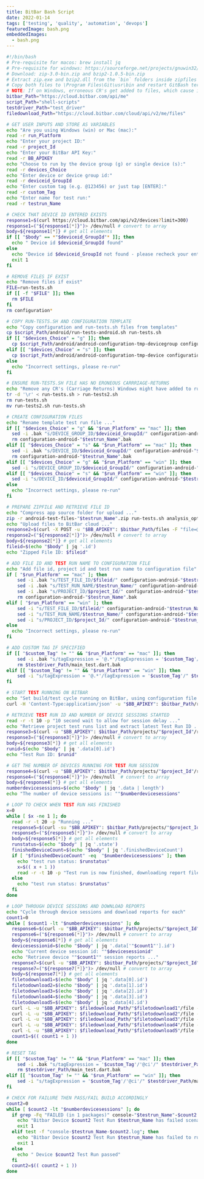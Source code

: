 ```yaml
---
title: BitBar Bash Script
date: 2022-01-14
tags: ['testing', 'quality', 'automation', 'devops']
featuredImage: bash.png
embeddedImages:
  - bash.png
---
```

```bash
#!/bin/bash
# Pre-requisite for macos: brew install jq
# Pre-requisite for windows: https://sourceforge.net/projects/gnuwin32/files/
# Download: zip-3.0-bin.zip and bzip2-1.0.5-bin.zip
# Extract zip.exe and bzip2.dll from the `bin` folders inside zipfiles
# Copy both files to \Program Files\Git\usr\bin and restart GitBash terminal
# NOTE: If on Windows, erroneous CR's get added to files, which cause issues with those files on Mac and Linux platforms. So run the following
bitbar_Path="https://cloud.bitbar.com/api/me"
script_Path="shell-scripts"
testdriver_Path="test_driver"
filedownload_Path="https://cloud.bitbar.com/cloud/api/v2/me/files"

# GET USER INPUTS AND STORE AS VARIABLES
echo "Are you using Windows (win) or Mac (mac):"
read -r run_Platform
echo "Enter your project ID:"
read -r project_Id
echo "Enter your BitBar API Key:"
read -r BB_APIKEY
echo "Choose to run by the device group (g) or single device (s):"
read -r devices_Choice
echo "Enter device or device group id:"
read -r deviceid_GroupId
echo "Enter custom tag (e.g. @123456) or just tap [ENTER]:"
read -r custom_Tag
echo "Enter name for test run:"
read -r testrun_Name

# CHECK THAT DEVICE ID ENTERED EXISTS
response1=$(curl https://cloud.bitbar.com/api/v2/devices?limit=300)
response1=("${response1[*]}")> /dev/null # convert to array
body=${response1[*]} # get all elements
if [[ "$body" == *"$deviceid_GroupId"* ]]; then
  echo " Device id $deviceid_GroupId found"
else
  echo "Device id $deviceid_GroupId not found - please recheck your entry."
  exit 1
fi

# REMOVE FILES IF EXIST
echo "Remove files if exist"
FILE=run-tests.sh
if [[ -f "$FILE" ]]; then
  rm $FILE
fi
rm configuration*

# COPY RUN-TESTS.SH AND CONFIGURATION TEMPLATE
echo "Copy configuration and run-tests.sh files from templates"
cp $script_Path/android/run-tests-android.sh run-tests.sh
if [[ "$devices_Choice" = "g" ]]; then
  cp $script_Path/android/android-configuration-tmp-devicegroup configuration-android-"$testrun_Name"
elif [[ "$devices_Choice" = "s" ]]; then
  cp $script_Path/android/android-configuration-tmp-device configuration-android-"$testrun_Name"
else
  echo "Incorrect settings, please re-run"
fi

# ENSURE RUN-TESTS.SH FILE HAS NO ERONEOUS CARRRIAGE-RETURNS
echo "Remove any CR's (Carriage Returns) Windows might have added to run-tests.sh"
tr -d '\r' < run-tests.sh > run-tests2.sh
rm run-tests.sh
mv run-tests2.sh run-tests.sh

# CREATE CONFIGURATION FILES
echo "Rename template test run file ..."
if [[ "$devices_Choice" = "g" && "$run_Platform" == "mac" ]]; then
  sed -i .bak "s/DEVICE_GROUP_ID/$deviceid_GroupId/" configuration-android-"$testrun_Name"
  rm configuration-android-"$testrun_Name".bak
elif [[ "$devices_Choice" = "s" && "$run_Platform" == "mac" ]]; then
  sed -i .bak "s/DEVICE_ID/$deviceid_GroupId/" configuration-android-"$testrun_Name"
  rm configuration-android-"$testrun_Name".bak
elif [[ "$devices_Choice" = "g" && "$run_Platform" == "win" ]]; then
  sed -i "s/DEVICE_GROUP_ID/$deviceid_GroupId/" configuration-android-"$testrun_Name"
elif [[ "$devices_Choice" = "s" && "$run_Platform" == "win" ]]; then
  sed -i "s/DEVICE_ID/$deviceid_GroupId/" configuration-android-"$testrun_Name"
else
  echo "Incorrect settings, please re-run"
fi

# PREPARE ZIPFILE AND RETRIEVE FILE ID
echo "Compress app source folder for upload ..."       
zip -r android-test-files-"$testrun_Name".zip run-tests.sh analysis_options.yaml melos.yaml packages> /dev/null
echo "Upload files to BitBar cloud ..."
response2=$(curl -X POST -u "$BB_APIKEY": $bitbar_Path/files -F "file=@android-test-files-$testrun_Name.zip")
response2=("${response2[*]}")> /dev/null # convert to array
body=${response2[*]} # get all elements
fileid=$(echo "$body" | jq '.id')
echo "Zipped File ID: $fileid"

# ADD FILE ID AND TEST RUN NAME TO CONFIGURATION FILE
echo "Add file id, project id and test run name to configuration file"
if [ "$run_Platform" == "mac" ]; then
    sed -i .bak "s/TEST_FILE_ID/$fileid/" configuration-android-"$testrun_Name"
    sed -i .bak "s/TEST_RUN_NAME/$testrun_Name/" configuration-android-"$testrun_Name"
    sed -i .bak "s/PROJECT_ID/$project_Id/" configuration-android-"$testrun_Name"
    rm configuration-android-"$testrun_Name".bak
elif [ "$run_Platform" == "win" ]; then
    sed -i "s/TEST_FILE_ID/$fileid/" configuration-android-"$testrun_Name"
    sed -i "s/TEST_RUN_NAME/$testrun_Name/" configuration-android-"$testrun_Name"
    sed -i "s/PROJECT_ID/$project_Id/" configuration-android-"$testrun_Name"
else
  echo "Incorrect settings, please re-run"
fi

# ADD CUSTOM TAG IF SPECIFIED
if [[ "$custom_Tag" != "" && "$run_Platform" == "mac" ]]; then
    sed -i .bak "s/tagExpression = '@.*'/tagExpression = '$custom_Tag'/" $testdriver_Path/main_test.dart
    rm $testdriver_Path/main_test.dart.bak
elif [[ "$custom_Tag" != "" && "$run_Platform" == "win" ]]; then
    sed -i "s/tagExpression = '@.*'/tagExpression = '$custom_Tag'/" $testdriver_Path/main_test.dart
fi

# START TEST RUNNING ON BITBAR
echo "Set build/test cycle running on BitBar, using configuration file ..."
curl -H 'Content-Type:application/json' -u "$BB_APIKEY": $bitbar_Path/runs --data-binary @configuration-android-"$testrun_Name"> /dev/null

# RETRIEVE TEST RUN ID AND NUMBER OF DEVICE SESSIONS STARTED
read -r -t 10 -p "10 second wait to allow for session delay ..."
echo "Retrieve project test runs list and extract latest Test Run ID ..."
response3=$(curl -u "$BB_APIKEY": $bitbar_Path/projects/"$project_Id"/runs)
response3=("${response3[*]}")> /dev/null # convert to array
body=${response3[*]} # get all elements
runid=$(echo "$body" | jq '.data[0].id')
echo "Test Run ID: $runid"

# GET THE NUMBER OF DEVICES RUNNING FOR TEST RUN SESSION
response4=$(curl -u "$BB_APIKEY": $bitbar_Path/projects/"$project_Id"/runs/"$runid"/device-sessions)
response4=("${response4[*]}")> /dev/null  # convert to array
body=${response4[*]} # get all elements
numberdevicesessions=$(echo "$body" | jq '.data | length')
echo "The number of device sessions is: ""$numberdevicesessions"

# LOOP TO CHECK WHEN TEST RUN HAS FINISHED
x=0
while [ $x -ne 1 ]; do
  read -r -t 20 -p "Running ..."
  response5=$(curl -su "$BB_APIKEY": $bitbar_Path/projects/"$project_Id"/runs/"$runid")
  response5=("${response5[*]}")> /dev/null # convert to array
  body=${response5[*]} # get all elements
  runstatus=$(echo "$body" | jq '.state') 
  finishedDeviceCount=$(echo "$body" | jq '.finishedDeviceCount')
  if [ "$finishedDeviceCount" -eq  "$numberdevicesessions" ]; then
    echo "test run status: $runstatus"
    x=$(( x + 1 ))
    read -r -t 10 -p "Test run is now finished, downloading report files ..."
  else
    echo "test run status: $runstatus"
  fi
done

# LOOP THROUGH DEVICE SESSIONS AND DOWNLOAD REPORTS
echo "Cycle through device sessions and download reports for each"
count1=0
while [ $count1 -lt "$numberdevicesessions" ]; do
  response6=$(curl -u "$BB_APIKEY": $bitbar_Path/projects/"$project_Id"/runs/"$runid"/device-sessions)
  response6=("${response6[*]}")> /dev/null # convert to array
  body=${response6[*]} # get all elements
  devicesessionid=$(echo "$body" | jq '.data['"$count1"'].id')
  echo "Current device session id: ""$devicesessionid"
  echo "Retrieve device ""$count1"" session reports ..."
  response7=$(curl -u "$BB_APIKEY": $bitbar_Path/projects/"$project_Id"/runs/"$runid"/device-sessions/"$devicesessionid"/output-file-set/files)
  response7=("${response7[*]}")> /dev/null # convert to array
  body=${response7[*]} # get all elements
  filetodownload1=$(echo "$body" | jq '.data[0].id')
  filetodownload2=$(echo "$body" | jq '.data[1].id')
  filetodownload3=$(echo "$body" | jq '.data[2].id')
  filetodownload4=$(echo "$body" | jq '.data[3].id')
  filetodownload5=$(echo "$body" | jq '.data[4].id')
  curl -L -u "$BB_APIKEY": $filedownload_Path/"$filetodownload1"/file --output console-"$testrun_Name"-"$count1".log
  curl -L -u "$BB_APIKEY": $filedownload_Path/"$filetodownload2"/file --output performance-"$testrun_Name"-"$count1".json
  curl -L -u "$BB_APIKEY": $filedownload_Path/"$filetodownload3"/file --output output-files-"$testrun_Name"-"$count1".zip
  curl -L -u "$BB_APIKEY": $filedownload_Path/"$filetodownload4"/file --output video-"$testrun_Name"-"$count1".mp4
  curl -L -u "$BB_APIKEY": $filedownload_Path/"$filetodownload5"/file --output device-"$testrun_Name"-"$count1".log
  count1=$(( count1 + 1 ))
done

# RESET TAG
if [[ "$custom_Tag" != "" && "$run_Platform" == "mac" ]]; then
    sed -i .bak "s/tagExpression = '$custom_Tag'/'@ci'/" $testdriver_Path/main_test.dart
    rm $testdriver_Path/main_test.dart.bak
elif [[ "$custom_Tag" != "" && "$run_Platform" == "win" ]]; then
    sed -i "s/tagExpression = '$custom_Tag'/'@ci'/" $testdriver_Path/main_test.dart
fi

# CHECK FOR FAILURE THEN PASS/FAIL BUILD ACCORDINGLY
count2=0
while [ $count2 -lt "$numberdevicesessions" ]; do
  if grep -Fq "FAILED (in 1 packages)" console-"$testrun_Name"-$count2.log; then
    echo "Bitbar Device $count2 Test Run $testrun_Name has failed scenarios." 1>&2
    exit 1
  elif test -f "console-$testrun_Name-$count2.log"; then
    echo "Bitbar Device $count2 Test Run $testrun_Name has failed to run." 1>&2
    exit 1
  else
    echo " Device $count2 Test Run passed"
  fi
  count2=$(( count2 + 1 ))
done
```